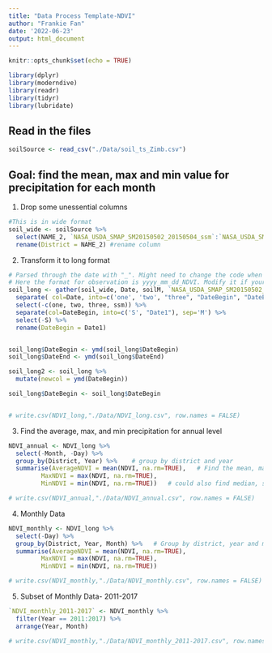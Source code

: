 ```yaml
---
title: "Data Process Template-NDVI"
author: "Frankie Fan"
date: '2022-06-23'
output: html_document
---
```


```r
knitr::opts_chunk$set(echo = TRUE)
```

```r
library(dplyr)
library(moderndive)
library(readr)
library(tidyr)
library(lubridate)
```
## Read in the files
```r
soilSource <- read_csv("./Data/soil_ts_Zimb.csv")

```

## Goal: find the mean, max and min value for precipitation for each month

1. Drop some unessential columns 
```r
#This is in wide format
soil_wide <- soilSource %>% 
  select(NAME_2, `NASA_USDA_SMAP_SM20150502_20150504_ssm`:`NASA_USDA_SMAP_SM20211229_20211231_ssm`) %>% #select needed columns--Districts and observations
  rename(District = NAME_2) #rename column
```

2. Transform it to long format
```r
# Parsed through the date with "_". Might need to change the code when it comes with different format
# Here the format for observation is yyyy_mm_dd_NDVI. Modify it if your observation comes with a different format.
soil_long <- gather(soil_wide, Date, soilM, `NASA_USDA_SMAP_SM20150502_20150504_ssm`:`NASA_USDA_SMAP_SM20211229_20211231_ssm`)%>%
  separate( col=Date, into=c('one', 'two', "three", "DateBegin", "DateEnd", "ssm"), sep='_') %>% # Parsed it into Year/Month/Day
  select(-c(one, two, three, ssm)) %>% 
  separate(col=DateBegin, into=c('S', "Date1"), sep='M') %>% 
  select(-S) %>% 
  rename(DateBegin = Date1) 


soil_long$DateBegin <- ymd(soil_long$DateBegin)
soil_long$DateEnd <- ymd(soil_long$DateEnd)

soil_long2 <- soil_long %>% 
  mutate(newcol = ymd(DateBegin))

soil_long$DateBegin <- soil_long$DateBegin


# write.csv(NDVI_long,"./Data/NDVI_long.csv", row.names = FALSE)
```

3. Find the average, max, and min precipitation for annual level
```r
NDVI_annual <- NDVI_long %>% 
  select(-Month, -Day) %>% 
  group_by(District, Year) %>%    # group by district and year
  summarise(AverageNDVI = mean(NDVI, na.rm=TRUE),   # Find the mean, max, min by district
         MaxNDVI = max(NDVI, na.rm=TRUE),
         MinNDVI = min(NDVI, na.rm=TRUE))   # could also find median, standard deviation, z-score if needed

# write.csv(NDVI_annual,"./Data/NDVI_annual.csv", row.names = FALSE)


```

4. Monthly Data
```r
NDVI_monthly <- NDVI_long %>% 
  select(-Day) %>% 
  group_by(District, Year, Month) %>%   # Group by district, year and month
  summarise(AverageNDVI = mean(NDVI, na.rm=TRUE),   
         MaxNDVI = max(NDVI, na.rm=TRUE),
         MinNDVI = min(NDVI, na.rm=TRUE))

# write.csv(NDVI_monthly,"./Data/NDVI_monthly.csv", row.names = FALSE)

```


5. Subset of Monthly Data- 2011-2017
```r
`NDVI_monthly_2011-2017` <- NDVI_monthly %>% 
  filter(Year == 2011:2017) %>% 
  arrange(Year, Month)

# write.csv(NDVI_monthly,"./Data/NDVI_monthly_2011-2017.csv", row.names = FALSE)
```


